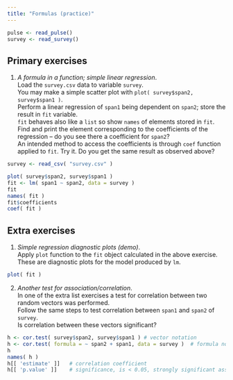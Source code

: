 ```yaml
---
title: "Formulas (practice)"
---
```


```r
pulse <- read_pulse()
survey <- read_survey()
```

## Primary exercises

1. *A formula in a function; simple linear regression*.  
Load the `survey.csv` data to variable `survey`.  
You may make a simple scatter plot with `plot( survey$span2, survey$span1 )`.  
Perform a linear regression of `span1` being dependent on `span2`; store the result in `fit` variable.  
`fit` behaves also like a `list` so show `names` of elements stored in `fit`.  
Find and print the element corresponding to the coefficients of the regression -- do you see there a coefficient for `span2`?  
An intended method to access the coefficients is through `coef` function applied to `fit`. Try it. Do you get the same result as observed above?  

```r
survey <- read_csv( "survey.csv" )
```

```r
plot( survey$span2, survey$span1 )
fit <- lm( span1 ~ span2, data = survey )
fit
names( fit )
fit$coefficients
coef( fit )
```

## Extra exercises

1. *Simple regression diagnostic plots (demo)*.  
Apply `plot` function to the `fit` object calculated in the above exercise.  
These are diagnostic plots for the model produced by `lm`.

```r
plot( fit )
```

2. *Another test for association/correlation*.  
In one of the extra list exercises a test for correlation between two random vectors was performed.  
Follow the same steps to test correlation between `span1` and `span2` of `survey`.  
Is correlation between these vectors significant?

```r
h <- cor.test( survey$span2, survey$span1 ) # vector notation
h <- cor.test( formula = ~ span2 + span1, data = survey )  # formula notation
h
names( h )
h[[ 'estimate' ]]   # correlation coefficient
h[[ 'p.value' ]]    # significance, is < 0.05, strongly significant association
```

